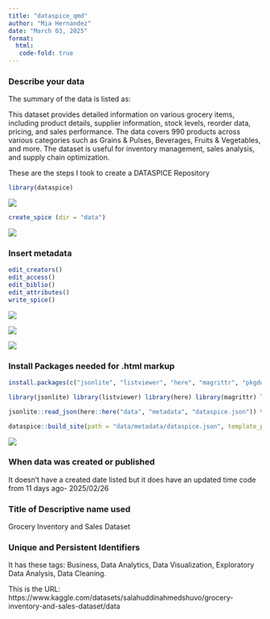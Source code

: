 ```yaml
---
title: "dataspice_qmd"
author: "Mia Hernandez"
date: "March 03, 2025"
format: 
  html: 
   code-fold: true
---
```


### Describe your data

The summary of the data is listed as:

This dataset provides detailed information on various grocery items, including product details, supplier information, stock levels, reorder data, pricing, and sales performance. The data covers 990 products across various categories such as Grains & Pulses, Beverages, Fruits & Vegetables, and more. The dataset is useful for inventory management, sales analysis, and supply chain optimization.

These are the steps I took to create a DATASPICE Repository

``` r
library(dataspice)
```

![](activity%203_files/images/library(dataspice).png)

``` r
create_spice (dir = "data")
```

![](activity%203_files/images/create(spice).png)

### Insert metadata

``` r
edit_creators()
edit_access()
edit_biblio()
edit_attributes()
write_spice()
```

![](activity%203_files/images/creators%20tab.png)

![](activity%203_files/images/access%20tab.png)

![](activity%203_files/images/attributes%20listed.png)

### Install Packages needed for .html markup

``` r
install.packages(c("jsonlite", "listviewer", "here", "magrittr", "pkgdown"))
```

``` r
library(jsonlite) library(listviewer) library(here) library(magrittr) library(pkgdown)
```

``` r
jsonlite::read_json(here::here("data", "metadata", "dataspice.json")) %\>% listviewer::jsonedit()
```

``` r
dataspice::build_site(path = "data/metadata/dataspice.json", template_path = system.file("template.html5", package = "dataspice"), out_path = "docs/index.html" )
```

![](activity%203_files/images/JSON%20data.png)

### When data was created or published

It doesn't have a created date listed but it does have an updated time code from 11 days ago- 2025/02/26

### Title of Descriptive name used

Grocery Inventory and Sales Dataset

### Unique and Persistent Identifiers

It has these tags: Business, Data Analytics, Data Visualization, Exploratory Data Analysis, Data Cleaning.

This is the URL: https://www.kaggle.com/datasets/salahuddinahmedshuvo/grocery-inventory-and-sales-dataset/data
